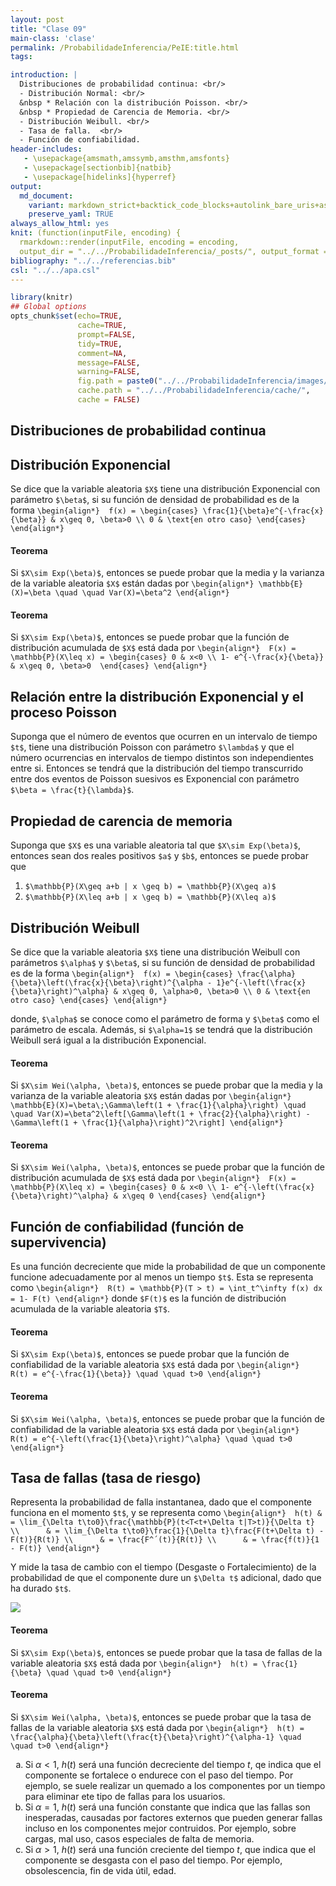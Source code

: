 ```yaml
---
layout: post
title: "Clase 09"
main-class: 'clase'
permalink: /ProbabilidadeInferencia/PeIE:title.html
tags:

introduction: |
  Distribuciones de probabilidad continua: <br/>
  - Distribución Normal: <br/>
  &nbsp * Relación con la distribución Poisson. <br/>
  &nbsp * Propiedad de Carencia de Memoria. <br/>
  - Distribución Weibull. <br/>
  - Tasa de falla.  <br/>
  - Función de confiabilidad.
header-includes:
   - \usepackage{amsmath,amssymb,amsthm,amsfonts}
   - \usepackage[sectionbib]{natbib}
   - \usepackage[hidelinks]{hyperref}
output:
  md_document:
    variant: markdown_strict+backtick_code_blocks+autolink_bare_uris+ascii_identifiers+tex_math_single_backslash
    preserve_yaml: TRUE
always_allow_html: yes   
knit: (function(inputFile, encoding) {
  rmarkdown::render(inputFile, encoding = encoding,
  output_dir = "../../ProbabilidadeInferencia/_posts/", output_format = "all")})
bibliography: "../../referencias.bib"
csl: "../../apa.csl"
---
```


```r
library(knitr)
## Global options
opts_chunk$set(echo=TRUE,
               cache=TRUE,
               prompt=FALSE,
               tidy=TRUE,
               comment=NA,
               message=FALSE,
               warning=FALSE,
               fig.path = paste0("../../ProbabilidadeInferencia/images/", "Clase09"),
               cache.path = "../../ProbabilidadeInferencia/cache/",
               cache = FALSE)

```

## Distribuciones de probabilidad continua
## Distribución Exponencial
Se dice que la variable aleatoria `$X$` tiene una distribución Exponencial con parámetro `$\beta$`, si su función de densidad de probabilidad es de la forma
`\begin{align*} 
f(x) = \begin{cases} \frac{1}{\beta}e^{-\frac{x}{\beta}} & x\geq 0, \beta>0 \\ 0 & \text{en otro caso} \end{cases}
\end{align*}`

#### Teorema
Si `$X\sim Exp(\beta)$`, entonces se puede probar que la media y la varianza de la variable aleatoria `$X$` están dadas por 
`\begin{align*}
\mathbb{E}(X)=\beta \quad \quad Var(X)=\beta^2
\end{align*}`

#### Teorema
Si `$X\sim Exp(\beta)$`, entonces se puede probar que la función de distribución acumulada de `$X$` está dada por
`\begin{align*} 
F(x) = \mathbb{P}(X\leq x) = \begin{cases} 0 & x<0 \\ 1- e^{-\frac{x}{\beta}} & x\geq 0, \beta>0  \end{cases}
\end{align*}`

## Relación entre la distribución Exponencial y el proceso Poisson
Suponga que el número de eventos que ocurren en un intervalo de tiempo `$t$`, tiene una distribución Poisson con parámetro `$\lambda$` y que el número ocurrencias en intervalos de tiempo distintos son independientes entre si. Entonces se tendrá que la distribución del tiempo transcurrido entre dos eventos de Poisson suesivos es Exponencial con parámetro `$\beta = \frac{t}{\lambda}$`.

## Propiedad de carencia de memoria
Suponga que `$X$` es una variable aleatoria tal que `$X\sim Exp(\beta)$`, entonces sean dos reales positivos `$a$` y `$b$`, entonces se puede probar que

1. `$\mathbb{P}(X\geq a+b | x \geq b) = \mathbb{P}(X\geq a)$` 
2. `$\mathbb{P}(X\leq a+b | x \geq b) = \mathbb{P}(X\leq a)$`

## Distribución Weibull
Se dice que la variable aleatoria `$X$` tiene una distribución Weibull con parámetros `$\alpha$` y `$\beta$`, si su función de densidad de probabilidad es de la forma
`\begin{align*} 
f(x) = \begin{cases} \frac{\alpha}{\beta}\left(\frac{x}{\beta}\right)^{\alpha - 1}e^{-\left(\frac{x}{\beta}\right)^\alpha} & x\geq 0, \alpha>0, \beta>0 \\ 0 & \text{en otro caso} \end{cases}
\end{align*}`

donde, `$\alpha$` se conoce como el parámetro de forma y `$\beta$` como el parámetro de escala. Además, si `$\alpha=1$` se tendrá que la distribución Weibull será igual a la distribución Exponencial.

#### Teorema
Si `$X\sim Wei(\alpha, \beta)$`, entonces se puede probar que la media y la varianza de la variable aleatoria `$X$` están dadas por 
`\begin{align*}
\mathbb{E}(X)=\beta\;\Gamma\left(1 + \frac{1}{\alpha}\right) \quad \quad Var(X)=\beta^2\left[\Gamma\left(1 + \frac{2}{\alpha}\right) - \Gamma\left(1 + \frac{1}{\alpha}\right)^2\right]
\end{align*}`

#### Teorema
Si `$X\sim Wei(\alpha, \beta)$`, entonces se puede probar que la función de distribución acumulada de `$X$` está dada por
`\begin{align*} 
F(x) = \mathbb{P}(X\leq x) = \begin{cases} 0 & x<0 \\ 1- e^{-\left(\frac{x}{\beta}\right)^\alpha} & x\geq 0 \end{cases}
\end{align*}`

## Función de confiabilidad (función de supervivencia)
Es una función decreciente que mide la probabilidad de que un componente funcione adecuadamente por al menos un tiempo `$t$`. Esta se representa como
`\begin{align*} 
R(t) = \mathbb{P}(T > t) = \int_t^\infty f(x) dx = 1- F(t)
\end{align*}`
donde `$F(t)$` es la función de distribución acumulada de la variable aleatoria `$T$`.

#### Teorema
Si `$X\sim Exp(\beta)$`, entonces se puede probar que la función de confiabilidad de la variable aleatoria `$X$` está dada por
`\begin{align*} 
R(t) = e^{-\frac{1}{\beta}} \quad \quad t>0
\end{align*}`

#### Teorema
Si `$X\sim Wei(\alpha, \beta)$`, entonces se puede probar que la función de confiabilidad de la variable aleatoria `$X$` está dada por
`\begin{align*} 
R(t) = e^{-\left(\frac{1}{\beta}\right)^\alpha} \quad \quad t>0
\end{align*}`

## Tasa de fallas (tasa de riesgo)
Representa la probabilidad de falla instantanea, dado que el componente funciona en el momento `$t$`, y se representa como
`\begin{align*} 
h(t) & = \lim_{\Delta t\to0}\frac{\mathbb{P}(t<T<t+\Delta t|T>t)}{\Delta t} \\
     & = \lim_{\Delta t\to0}\frac{1}{\Delta t}\frac{F(t+\Delta t) - F(t)}{R(t)} \\
     & = \frac{F^´(t)}{R(t)} \\
     & = \frac{f(t)}{1 - F(t)}
\end{align*}`

Y mide la tasa de cambio con el tiempo (Desgaste o Fortalecimiento) de la probabilidad de que el componente dure un `$\Delta t$` adicional, dado que ha durado `$t$`.

![](../../ProbabilidadeInferencia/images/tasadefallas.jpg)

#### Teorema
Si `$X\sim Exp(\beta)$`, entonces se puede probar que la tasa de fallas de la variable aleatoria `$X$` está dada por
`\begin{align*} 
h(t) = \frac{1}{\beta} \quad \quad t>0
\end{align*}`

#### Teorema
Si `$X\sim Wei(\alpha, \beta)$`, entonces se puede probar que la tasa de fallas de la variable aleatoria `$X$` está dada por
`\begin{align*} 
h(t) = \frac{\alpha}{\beta}\left(\frac{t}{\beta}\right)^{\alpha-1} \quad \quad t>0
\end{align*}`
<ol type = "a">
<li> Si $\alpha<1$, $h(t)$ será una función decreciente del tiempo $t$, qe indica que el componente se fortalece o endurece con el paso del tiempo. Por ejemplo, se suele realizar un quemado a los componentes por un tiempo para eliminar ete tipo de fallas para los usuarios.</li>
<li> Si $\alpha=1$, $h(t)$ será una función constante que indica que las fallas son inesperadas, causadas por factores externos que pueden generar fallas incluso en los componentes mejor contruidos. Por ejemplo, sobre cargas, mal uso, casos especiales de falta de memoria.</li>
<li> Si $\alpha>1$, $h(t)$ será una función creciente del tiempo $t$, que indica que el componente se desgasta con el paso del tiempo. Por ejemplo, obsolescencia, fin de vida útil, edad. </li>
</ol>